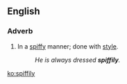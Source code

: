 ==English==

===Adverb===
{{en-adv}}

# {{colloquial}} In a [[spiffy]] manner; done with [[style]].
#: ''He is always dressed '''spiffily'''.''

[[ko:spiffily]]